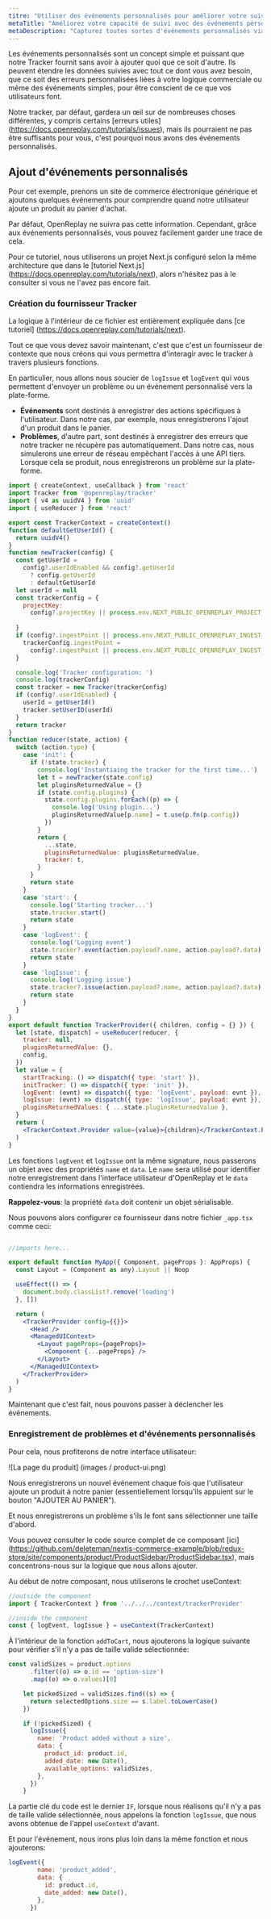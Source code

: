 ```yaml
---
titre: "Utiliser des événements personnalisés pour améliorer votre suivi"
metaTitle: "Améliorez votre capacité de suivi avec des événements personnalisés et des problèmes personnalisés"
metaDescription: "Capturez toutes sortes d'événements personnalisés via l'API d'événements personnalisés"
---
```

Les événements personnalisés sont un concept simple et puissant que notre Tracker fournit sans avoir à ajouter quoi que ce soit d'autre.
Ils peuvent étendre les données suivies avec tout ce dont vous avez besoin, que ce soit des erreurs personnalisées liées à votre logique commerciale ou même des événements simples, pour être conscient de ce que vos utilisateurs font.

Notre tracker, par défaut, gardera un œil sur de nombreuses choses différentes, y compris certains [erreurs utiles] (https://docs.openreplay.com/tutorials/issues), mais ils pourraient ne pas être suffisants pour vous, c'est pourquoi nous avons des événements personnalisés.

## Ajout d'événements personnalisés

Pour cet exemple, prenons un site de commerce électronique générique et ajoutons quelques événements pour comprendre quand notre utilisateur ajoute un produit au panier d'achat.

Par défaut, OpenReplay ne suivra pas cette information. Cependant, grâce aux événements personnalisés, vous pouvez facilement garder une trace de cela.

Pour ce tutoriel, nous utiliserons un projet Next.js configuré selon la même architecture que dans le [tutoriel Next.js] (https://docs.openreplay.com/tutorials/next), alors n'hésitez pas à le consulter si vous ne l'avez pas encore fait.

### Création du fournisseur Tracker

La logique à l'intérieur de ce fichier est entièrement expliquée dans [ce tutoriel] (https://docs.openreplay.com/tutorials/next).

Tout ce que vous devez savoir maintenant, c'est que c'est un fournisseur de contexte que nous créons qui vous permettra d'interagir avec le tracker à travers plusieurs fonctions.

En particulier, nous allons nous soucier de `logIssue` et `logEvent` qui vous permettent d'envoyer un problème ou un événement personnalisé vers la plate-forme.

- **Événements** sont destinés à enregistrer des actions spécifiques à l'utilisateur. Dans notre cas, par exemple, nous enregistrerons l'ajout d'un produit dans le panier.
- **Problèmes**, d'autre part, sont destinés à enregistrer des erreurs que notre tracker ne récupère pas automatiquement. Dans notre cas, nous simulerons une erreur de réseau empêchant l'accès à une API tiers. Lorsque cela se produit, nous enregistrerons un problème sur la plate-forme.


```jsx
import { createContext, useCallback } from 'react'
import Tracker from '@openreplay/tracker'
import { v4 as uuidV4 } from 'uuid'
import { useReducer } from 'react'

export const TrackerContext = createContext()
function defaultGetUserId() {
  return uuidV4()
}
function newTracker(config) {
  const getUserId =
    config?.userIdEnabled && config?.getUserId
      ? config.getUserId
      : defaultGetUserId
  let userId = null
  const trackerConfig = {
    projectKey:
      config?.projectKey || process.env.NEXT_PUBLIC_OPENREPLAY_PROJECT_KEY,
 
  }
  if (config?.ingestPoint || process.env.NEXT_PUBLIC_OPENREPLAY_INGEST_POINT) {
    trackerConfig.ingestPoint =
      config?.ingestPoint || process.env.NEXT_PUBLIC_OPENREPLAY_INGEST_POINT
  }

  console.log('Tracker configuration: ')
  console.log(trackerConfig)
  const tracker = new Tracker(trackerConfig)
  if (config?.userIdEnabled) {
    userId = getUserId()
    tracker.setUserID(userId)
  }
  return tracker
}
function reducer(state, action) {
  switch (action.type) {
    case 'init': {
      if (!state.tracker) {
        console.log('Instantiaing the tracker for the first time...')
        let t = newTracker(state.config)
        let pluginsReturnedValue = {}
        if (state.config.plugins) {
          state.config.plugins.forEach((p) => {
            console.log('Using plugin...')
            pluginsReturnedValue[p.name] = t.use(p.fn(p.config))
          })
        }
        return {
          ...state,
          pluginsReturnedValue: pluginsReturnedValue,
          tracker: t,
        }
      }
      return state
    }
    case 'start': {
      console.log('Starting tracker...')
      state.tracker.start()
      return state
    }
    case 'logEvent': {
      console.log('Logging event')
      state.tracker?.event(action.payload?.name, action.payload?.data)
      return state
    }
    case 'logIssue': {
      console.log('Logging issue')
      state.tracker?.issue(action.payload?.name, action.payload?.data)
      return state
    }
  }
}
export default function TrackerProvider({ children, config = {} }) {
  let [state, dispatch] = useReducer(reducer, {
    tracker: null,
    pluginsReturnedValue: {},
    config,
  })
  let value = {
    startTracking: () => dispatch({ type: 'start' }),
    initTracker: () => dispatch({ type: 'init' }),
    logEvent: (evnt) => dispatch({ type: 'logEvent', payload: evnt }),
    logIssue: (evnt) => dispatch({ type: 'logIssue', payload: evnt }),
    pluginsReturnedValues: { ...state.pluginsReturnedValue },
  }
  return (
    <TrackerContext.Provider value={value}>{children}</TrackerContext.Provider>
  )
}
```
 Les fonctions `logEvent` et `logIssue` ont la même signature, nous passerons un objet avec des propriétés `name` et `data`. Le `name` sera utilisé pour identifier notre enregistrement dans l'interface utilisateur d'OpenReplay et le `data` contiendra les informations enregistrées.

**Rappelez-vous**: la propriété `data` doit contenir un objet sérialisable.

Nous pouvons alors configurer ce fournisseur dans notre fichier `_app.tsx` comme ceci:


```jsx

//imports here...

export default function MyApp({ Component, pageProps }: AppProps) {
  const Layout = (Component as any).Layout || Noop

  useEffect(() => {
    document.body.classList?.remove('loading')
  }, [])

  return (
    <TrackerProvider config={{}}>
      <Head />
      <ManagedUIContext>
        <Layout pageProps={pageProps}>
          <Component {...pageProps} />
        </Layout>
      </ManagedUIContext>
    </TrackerProvider>
  )
}
```


Maintenant que c'est fait, nous pouvons passer à déclencher les événements.

### Enregistrement de problèmes et d'événements personnalisés

Pour cela, nous profiterons de notre interface utilisateur:

![La page du produit] (images / product-ui.png)

Nous enregistrerons un nouvel événement chaque fois que l'utilisateur ajoute un produit à notre panier (essentiellement lorsqu'ils appuient sur le bouton "AJOUTER AU PANIER").

Et nous enregistrerons un problème s'ils le font sans sélectionner une taille d'abord.

Vous pouvez consulter le code source complet de ce composant [ici] (https://github.com/deleteman/nextjs-commerce-example/blob/redux-store/site/components/product/ProductSidebar/ProductSidebar.tsx), mais concentrons-nous sur la logique que nous allons ajouter.

Au début de notre composant, nous utiliserons le crochet useContext:


```jsx
//outside the component
import { TrackerContext } from '../../../context/trackerProvider'

//inside the component
const { logEvent, logIssue } = useContext(TrackerContext)
```


À l'intérieur de la fonction `addToCart`, nous ajouterons la logique suivante pour vérifier s'il n'y a pas de taille valide sélectionnée:


```jsx
const validSizes = product.options
      .filter((o) => o.id == 'option-size')
      .map((o) => o.values)[0]

    let pickedSized = validSizes.find((s) => {
      return selectedOptions.size == s.label.toLowerCase()
    })

    if (!pickedSized) {
      logIssue({
        name: 'Product added without a size',
        data: {
          product_id: product.id,
          added_date: new Date(),
          available_options: validSizes,
        },
      })
    }
```


La partie clé du code est le dernier `IF`, lorsque nous réalisons qu'il n'y a pas de taille valide sélectionnée, nous appelons la fonction `logIssue`, que nous avons obtenue de l'appel `useContext` d'avant.

Et pour l'événement, nous irons plus loin dans la même fonction et nous ajouterons:


```jsx
logEvent({
        name: 'product_added',
        data: {
          id: product.id,
          date_added: new Date(),
        },
      })
```

